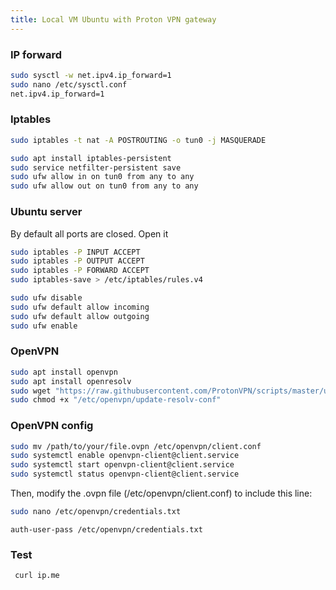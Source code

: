 ```yaml
---
title: Local VM Ubuntu with Proton VPN gateway
---
```


### IP forward


```bash
sudo sysctl -w net.ipv4.ip_forward=1
sudo nano /etc/sysctl.conf
net.ipv4.ip_forward=1
```

### Iptables

```bash
sudo iptables -t nat -A POSTROUTING -o tun0 -j MASQUERADE
```

```bash
sudo apt install iptables-persistent
sudo service netfilter-persistent save
sudo ufw allow in on tun0 from any to any
sudo ufw allow out on tun0 from any to any
```

### Ubuntu server
By default all ports are closed.
Open it

```bash
sudo iptables -P INPUT ACCEPT
sudo iptables -P OUTPUT ACCEPT
sudo iptables -P FORWARD ACCEPT
sudo iptables-save > /etc/iptables/rules.v4
```

```bash
sudo ufw disable
sudo ufw default allow incoming
sudo ufw default allow outgoing
sudo ufw enable
```


### OpenVPN

```bash
sudo apt install openvpn 
sudo apt install openresolv
sudo wget "https://raw.githubusercontent.com/ProtonVPN/scripts/master/update-resolv-conf.sh" -O "/etc/openvpn/update-resolv-conf"
sudo chmod +x "/etc/openvpn/update-resolv-conf"
```

### OpenVPN config

```bash
sudo mv /path/to/your/file.ovpn /etc/openvpn/client.conf
sudo systemctl enable openvpn-client@client.service
sudo systemctl start openvpn-client@client.service
sudo systemctl status openvpn-client@client.service
```

Then, modify the .ovpn file (/etc/openvpn/client.conf) to include this line:

```bash
sudo nano /etc/openvpn/credentials.txt
```

```
auth-user-pass /etc/openvpn/credentials.txt
```



### Test

```bash
 curl ip.me
```

